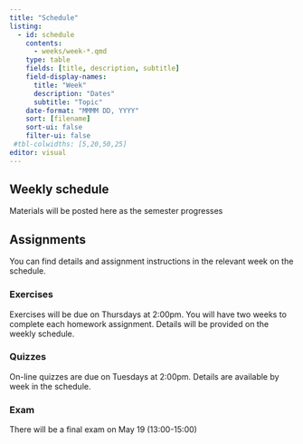 ```yaml
---
title: "Schedule"
listing:
  - id: schedule
    contents:
      - weeks/week-*.qmd
    type: table
    fields: [title, description, subtitle]
    field-display-names:
      title: "Week"
      description: "Dates"
      subtitle: "Topic"
    date-format: "MMMM DD, YYYY"
    sort: [filename]
    sort-ui: false
    filter-ui: false
 #tbl-colwidths: [5,20,50,25]
editor: visual
---
```


## Weekly schedule 
Materials will be posted here as the semester progresses

::: {#schedule}
:::

## Assignments

 You can find details and assignment instructions in the relevant week on the schedule.

### Exercises

Exercises will be due on Thursdays at 2:00pm. You will have two weeks to
complete each homework assignment. Details will be provided on the weekly schedule.

### Quizzes

On-line quizzes are due on Tuesdays at 2:00pm. Details are available by week in
the schedule.

### Exam

There will be a final exam on May 19 (13:00-15:00)

